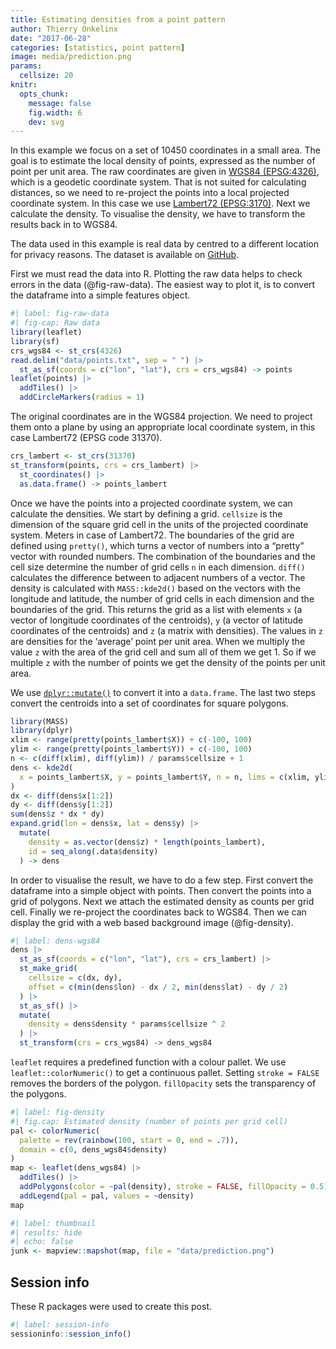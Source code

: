 ```yaml
---
title: Estimating densities from a point pattern
author: Thierry Onkelinx
date: "2017-06-28"
categories: [statistics, point pattern]
image: media/prediction.png
params:
  cellsize: 20
knitr: 
  opts_chunk:
    message: false
    fig.width: 6
    dev: svg
---
```


In this example we focus on a set of 10450 coordinates in a small area.
The goal is to estimate the local density of points, expressed as the number of point per unit area.
The raw coordinates are given in [WGS84 (EPSG:4326)](https://epsg.io/4326), which is a geodetic coordinate system. 
That is not suited for calculating distances, so we need to re-project the points into a local projected coordinate system.
In this case we use [Lambert72 (EPSG:3170)](https://epsg.io/31370).
Next we calculate the density.
To visualise the density, we have to transform the results back in to WGS84. 

The data used in this example is real data by centred to a different location for privacy reasons.
The dataset is available on [GitHub](https://github.com/ThierryO/my_blog/tree/master/data/20170628).

First we must read the data into R.
Plotting the raw data helps to check errors in the data (@fig-raw-data).
The easiest way to plot it, is to convert the dataframe into a simple features object.

```r
#| label: fig-raw-data
#| fig-cap: Raw data
library(leaflet)
library(sf)
crs_wgs84 <- st_crs(4326)
read.delim("data/points.txt", sep = " ") |>
  st_as_sf(coords = c("lon", "lat"), crs = crs_wgs84) -> points
leaflet(points) |>
  addTiles() |>
  addCircleMarkers(radius = 1)
```

The original coordinates are in the WGS84 projection.
We need to project them onto a plane by using an appropriate local coordinate system, in this case Lambert72 (EPSG code 31370).

```r
crs_lambert <- st_crs(31370)
st_transform(points, crs = crs_lambert) |>
  st_coordinates() |>
  as.data.frame() -> points_lambert
```

Once we have the points into a projected coordinate system, we can calculate the densities.
We start by defining a grid.
`cellsize` is the dimension of the square grid cell in the units of the projected coordinate system.
Meters in case of Lambert72.
The boundaries of the grid are defined using `pretty()`, which turns a vector of numbers into a "pretty" vector with rounded numbers.
The combination of the boundaries and the cell size determine the number of grid cells `n` in each dimension.
`diff()` calculates the difference between to adjacent numbers of a vector.
The density is calculated with `MASS::kde2d()` based on the vectors with the longitude and latitude, the number of grid cells in each dimension and the boundaries of the grid.
This returns the grid as a list with elements `x` (a vector of longitude coordinates of the centroids), `y` (a vector of latitude coordinates of the centroids) and `z` (a matrix with densities).
The values in `z` are densities for the 'average' point per unit area.
When we multiply the value `z` with the area of the grid cell and sum all of them we get 1.
So if we multiple `z` with the number of points we get the density of the points per unit area.

We use [`dplyr::mutate()`](http://dplyr.tidyverse.org/) to convert it into a `data.frame`.
The last two steps convert the centroids into a set of coordinates for square polygons.

```r
library(MASS)
library(dplyr)
xlim <- range(pretty(points_lambert$X)) + c(-100, 100)
ylim <- range(pretty(points_lambert$Y)) + c(-100, 100)
n <- c(diff(xlim), diff(ylim)) / params$cellsize + 1
dens <- kde2d(
  x = points_lambert$X, y = points_lambert$Y, n = n, lims = c(xlim, ylim)
)
dx <- diff(dens$x[1:2])
dy <- diff(dens$y[1:2])
sum(dens$z * dx * dy)
expand.grid(lon = dens$x, lat = dens$y) |>
  mutate(
    density = as.vector(dens$z) * length(points_lambert),
    id = seq_along(.data$density)
  ) -> dens
```

In order to visualise the result, we have to do a few step.
First convert the dataframe into a simple object with points.
Then convert the points into a grid of polygons.
Next we attach the estimated density as counts per grid cell.
Finally we re-project the coordinates back to WGS84.
Then we can display the grid with a web based background image (@fig-density).

```r
#| label: dens-wgs84
dens |>
  st_as_sf(coords = c("lon", "lat"), crs = crs_lambert) |>
  st_make_grid(
    cellsize = c(dx, dy),
    offset = c(min(dens$lon) - dx / 2, min(dens$lat) - dy / 2)
  ) |>
  st_as_sf() |>
  mutate(
    density = dens$density * params$cellsize ^ 2
  ) |>
  st_transform(crs = crs_wgs84) -> dens_wgs84
```

`leaflet` requires a predefined function with a colour pallet.
We use `leaflet::colorNumeric()` to get a continuous pallet.
Setting `stroke = FALSE` removes the borders of the polygon.
`fillOpacity` sets the transparency of the polygons.

```r
#| label: fig-density
#| fig.cap: Estimated density (number of points per grid cell)
pal <- colorNumeric(
  palette = rev(rainbow(100, start = 0, end = .7)),
  domain = c(0, dens_wgs84$density)
)
map <- leaflet(dens_wgs84) |>
  addTiles() |>
  addPolygons(color = ~pal(density), stroke = FALSE, fillOpacity = 0.5) |>
  addLegend(pal = pal, values = ~density)
map
```

```r
#| label: thumbnail
#| results: hide
#| echo: false
junk <- mapview::mapshot(map, file = "data/prediction.png")
```


## Session info

These R packages were used to create this post.

```r
#| label: session-info
sessioninfo::session_info()
```
